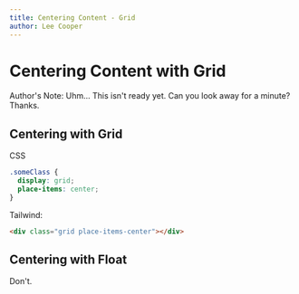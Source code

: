 ```yaml
---
title: Centering Content - Grid
author: Lee Cooper
---
```



<AuthorBlurb
  github="lee-cooper"
  fullName="Lee Cooper"
  description="Hypertheory-Labs"
  created="8/12/2022"
/>

# Centering Content with Grid

Author's Note: Uhm... This isn't ready yet. Can you look away for a minute? Thanks.

## Centering with Grid

CSS

```css
.someClass {
  display: grid;
  place-items: center;
}
```

Tailwind:

```html
<div class="grid place-items-center"></div>
```

## Centering with Float

Don't.
